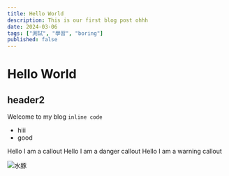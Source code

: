 ```yaml
---
title: Hello World
description: This is our first blog post ohhh
date: 2024-03-06
tags: ["測試", "學習", "boring"]
published: false
---
```


# Hello World

## header2

Welcome to my blog `inline code`

- hiii
- good

<Callout>Hello I am a callout</Callout>
<Callout type="danger">Hello I am a danger callout</Callout>
<Callout type="warning">Hello I am a warning callout</Callout>

![水豚](/images/123.jpeg)

